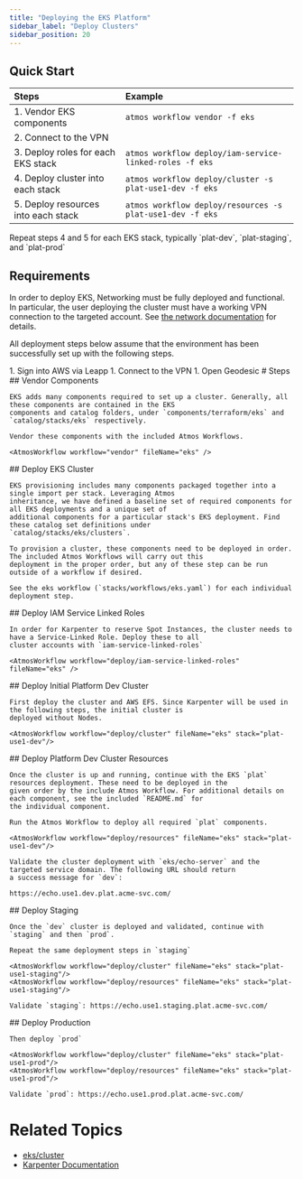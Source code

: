 ```yaml
---
title: "Deploying the EKS Platform"
sidebar_label: "Deploy Clusters"
sidebar_position: 20
---
```


## Quick Start

| Steps                               | Example                                                   |
| :---------------------------------- | :-------------------------------------------------------- |
| 1. Vendor EKS components            | `atmos workflow vendor -f eks`                            |
| 2. Connect to the VPN               |                                                           |
| 3. Deploy roles for each EKS stack  | `atmos workflow deploy/iam-service-linked-roles -f eks`   |
| 4. Deploy cluster into each stack   | `atmos workflow deploy/cluster -s plat-use1-dev -f eks`   |
| 5. Deploy resources into each stack | `atmos workflow deploy/resources -s plat-use1-dev -f eks` |

<Note>
  Repeat steps 4 and 5 for each EKS stack, typically `plat-dev`, `plat-staging`, and `plat-prod`
</Note>

## Requirements

In order to deploy EKS, Networking must be fully deployed and functional. In particular, the user deploying the cluster
must have a working VPN connection to the targeted account. See [the network documentation](/layers/network) for details.

All deployment steps below assume that the environment has been successfully set up with the following steps.

<Steps>
1. Sign into AWS via Leapp
1. Connect to the VPN
1. Open Geodesic
</Steps>

<Steps>
  # Steps

  <Step>
    ## <StepNumber/> Vendor Components

    EKS adds many components required to set up a cluster. Generally, all these components are contained in the EKS
    components and catalog folders, under `components/terraform/eks` and `catalog/stacks/eks` respectively.

    Vendor these components with the included Atmos Workflows.

    <AtmosWorkflow workflow="vendor" fileName="eks" />
  </Step>

  <Step>
    ## <StepNumber/> Deploy EKS Cluster

    EKS provisioning includes many components packaged together into a single import per stack. Leveraging Atmos
    inheritance, we have defined a baseline set of required components for all EKS deployments and a unique set of
    additional components for a particular stack's EKS deployment. Find these catalog set definitions under
    `catalog/stacks/eks/clusters`.

    To provision a cluster, these components need to be deployed in order. The included Atmos Workflows will carry out this
    deployment in the proper order, but any of these step can be run outside of a workflow if desired.

    See the eks workflow (`stacks/workflows/eks.yaml`) for each individual deployment step.
  </Step>

  <Step>
    ## <StepNumber/> Deploy IAM Service Linked Roles

    In order for Karpenter to reserve Spot Instances, the cluster needs to have a Service-Linked Role. Deploy these to all
    cluster accounts with `iam-service-linked-roles`

    <AtmosWorkflow workflow="deploy/iam-service-linked-roles" fileName="eks" />
  </Step>

  <Step>
    ## <StepNumber/> Deploy Initial Platform Dev Cluster

    First deploy the cluster and AWS EFS. Since Karpenter will be used in the following steps, the initial cluster is
    deployed without Nodes.

    <AtmosWorkflow workflow="deploy/cluster" fileName="eks" stack="plat-use1-dev"/>
  </Step>

  <Step>
    ## <StepNumber/> Deploy Platform Dev Cluster Resources

    Once the cluster is up and running, continue with the EKS `plat` resources deployment. These need to be deployed in the
    given order by the include Atmos Workflow. For additional details on each component, see the included `README.md` for
    the individual component.

    Run the Atmos Workflow to deploy all required `plat` components.

    <AtmosWorkflow workflow="deploy/resources" fileName="eks" stack="plat-use1-dev"/>

    Validate the cluster deployment with `eks/echo-server` and the targeted service domain. The following URL should return
    a success message for `dev`:

    https://echo.use1.dev.plat.acme-svc.com/
  </Step>

  <Step>
    ## <StepNumber/> Deploy Staging

    Once the `dev` cluster is deployed and validated, continue with `staging` and then `prod`.

    Repeat the same deployment steps in `staging`

    <AtmosWorkflow workflow="deploy/cluster" fileName="eks" stack="plat-use1-staging"/>
    <AtmosWorkflow workflow="deploy/resources" fileName="eks" stack="plat-use1-staging"/>

    Validate `staging`: https://echo.use1.staging.plat.acme-svc.com/
  </Step>

  <Step>
    ## <StepNumber/> Deploy Production

    Then deploy `prod`

    <AtmosWorkflow workflow="deploy/cluster" fileName="eks" stack="plat-use1-prod"/>
    <AtmosWorkflow workflow="deploy/resources" fileName="eks" stack="plat-use1-prod"/>

    Validate `prod`: https://echo.use1.prod.plat.acme-svc.com/
  </Step>
</Steps>

# Related Topics

- [eks/cluster](/components/library/aws/eks/cluster/)
- [Karpenter Documentation](https://karpenter.sh/)
